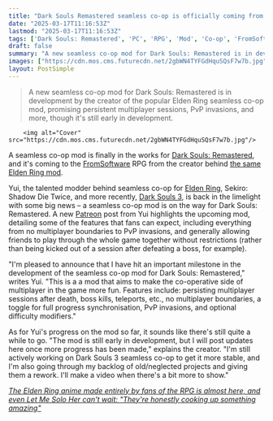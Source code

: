 ```yaml
---
title: "Dark Souls Remastered seamless co-op is officially coming from the creator behind the same Elden Ring mod, and it's set to include everything from PvP to scaling"
date: "2025-03-17T11:16:53Z"
lastmod: "2025-03-17T11:16:53Z"
tags: ['Dark Souls: Remastered', 'PC', 'RPG', 'Mod', 'Co-op', 'FromSoftware', 'Elden Ring']
draft: false
summary: "A new seamless co-op mod for Dark Souls: Remastered is in development by the creator of the popular Elden Ring seamless co-op mod, promising persistent multiplayer sessions, PvP invasions, and more, though it's still early in development."
images: ["https://cdn.mos.cms.futurecdn.net/2gbWN4TYFGdHquSQsF7w7b.jpg"]
layout: PostSimple
---
```

> A new seamless co-op mod for Dark Souls: Remastered is in development by the creator of the popular Elden Ring seamless co-op mod, promising persistent multiplayer sessions, PvP invasions, and more, though it's still early in development.


        <img alt="Cover" src="https://cdn.mos.cms.futurecdn.net/2gbWN4TYFGdHquSQsF7w7b.jpg"/>
        
A seamless co-op mod is finally in the works for [<u>Dark Souls: Remastered</u>](https://www.gamesradar.com/dark-souls-walkthrough/), and it's coming to the [<u>FromSoftware</u>](https://www.gamesradar.com/tag/fromsoftware/) RPG from the creator behind [<u>the same Elden Ring mod</u>](https://www.gamesradar.com/games/rpg/playing-elden-ring-with-the-fan-favorite-seamless-co-op-mod-is-definitely-not-something-hidetaka-miyazaki-is-against-and-may-be-something-fromsoftware-considers-for-future-games/).

Yui, the talented modder behind seamless co-op for [<u>Elden Ring</u>](https://www.gamesradar.com/elden-ring-guide/), Sekiro: Shadow Die Twice, and more recently, [<u>Dark Souls 3</u>](https://www.gamesradar.com/games/dark-souls/elden-rings-seamless-co-op-modder-takes-their-talents-to-dark-souls-3-letting-you-play-with-friends-from-start-to-finish-with-no-resummoning-or-interruptions/), is back in the limelight with some big news – a seamless co-op mod is on the way for Dark Souls: Remastered. A new [<u>Patreon</u>](https://www.patreon.com/posts/announcement-co-124173792) post from Yui highlights the upcoming mod, detailing some of the features that fans can expect, including everything from no multiplayer boundaries to PvP invasions, and generally allowing friends to play through the whole game together without restrictions (rather than being kicked out of a session after defeating a boss, for example).

"I'm pleased to announce that I have hit an important milestone in the development of the seamless co-op mod for Dark Souls: Remastered," writes Yui. "This is a a mod that aims to make the co-operative side of multiplayer in the game more fun. Features include: persisting multiplayer sessions after death, boss kills, teleports, etc., no multiplayer boundaries, a toggle for full progress synchronisation, PvP invasions, and optional difficulty modifiers."

As for Yui's progress on the mod so far, it sounds like there's still quite a while to go. "The mod is still early in development, but I will post updates here once more progress has been made," explains the creator. "I'm still actively working on Dark Souls 3 seamless co-op to get it more stable, and I'm also going through my backlog of old/neglected projects and giving them a rework. I'll make a video when there's a bit more to show."

[<u><em>The Elden Ring anime made entirely by fans of the RPG is almost here, and even Let Me Solo Her can't wait: "They're honestly cooking up something amazing"</em></u>](https://www.gamesradar.com/games/dark-souls/the-elden-ring-anime-made-entirely-by-fans-of-the-rpg-is-almost-here-and-even-let-me-solo-her-cant-wait-theyre-honestly-cooking-up-something-amazing/)
        